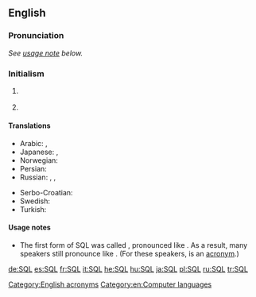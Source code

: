 ==English==
{{wikipedia}}

===Pronunciation===
''See [[#Usage notes|usage note]] below.''

===Initialism===
{{en-initialism}}

# {{context|computing|lang=en}} {{initialism of|w:Structured Query Language|Structured Query Language|lang=en}}
# {{context|physics|lang=en}} {{initialism of|[[standard]] [[quantum]] [[limit]]|lang=en}}

====Translations====
{{trans-top|SQL}}
* Arabic: {{t|ar|SQL|m|tr='es-kyuu-'el|sc=Latn}}, {{t|ar|إس كيو إل|tr='es-kyuu-'el, إسْ كْيُو إلْ|m}}
* Japanese: {{t+|ja|SQL|tr=esu-kyū-eru, shīkweru|sc=Latn}}, {{t|ja|エスキューエル|tr=esu-kyū-eru}} {{t|ja|シークェル|tr=shīkweru}}
* Norwegian: {{t|no|SQL|n}}
* Persian: {{t|fa|اس‌کیوال|tr=es-kiyu-el|sc=fa-Arab}}
* Russian: {{t+|ru|SQL|m|tr=es-kju-él, es-ku-él'|sc=Latn}}, {{t|ru|эс-ку-эль|m|tr=es-ku-él'}}, {{t|ru|эс-кью-эл|m|tr=es-kju-él}}
{{trans-mid}}
* Serbo-Croatian: {{t|sh|SQL|m}}
* Swedish: {{t|sv|SQL|n}}
* Turkish: {{t+|tr|SQL}}
{{trans-bottom}}

====Usage notes====
* {{sense|structured query language}} The first form of SQL was called {{term||SEQUEL}}, pronounced like {{term|sequel}}. As a result, many speakers still pronounce {{term||SQL}} like {{term||sequel}}. (For these speakers, {{term||SQL}} is an [[Appendix:Glossary#acronym|acronym]].)

[[Category:English acronyms]]
[[Category:en:Computer languages]]

[[de:SQL]]
[[es:SQL]]
[[fr:SQL]]
[[it:SQL]]
[[he:SQL]]
[[hu:SQL]]
[[ja:SQL]]
[[pl:SQL]]
[[ru:SQL]]
[[tr:SQL]]
